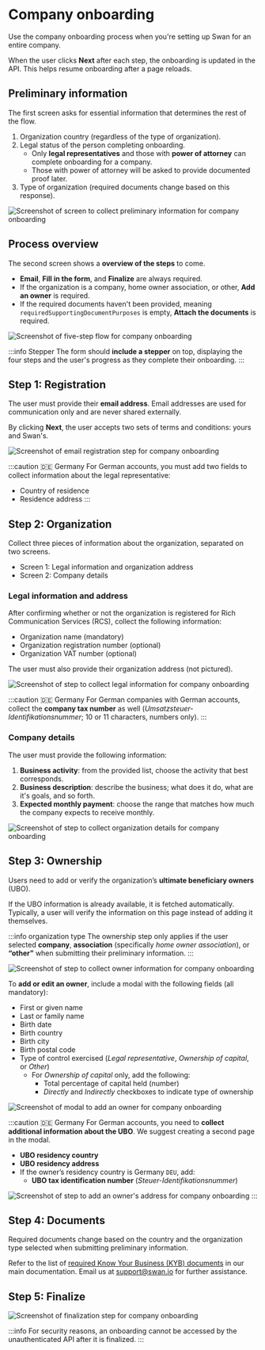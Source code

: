 
# Company onboarding

Use the company onboarding process when you're setting up Swan for an entire company.

When the user clicks **Next** after each step, the onboarding is updated in the API.
This helps resume onboarding after a page reloads.

## Preliminary information

The first screen asks for essential information that determines the rest of the flow.

1. Organization country (regardless of the type of organization).
1. Legal status of the person completing onboarding.
   - Only **legal representatives** and those with **power of attorney** can complete onboarding for a company.
   - Those with power of attorney will be asked to provide documented proof later.
1. Type of organization (required documents change based on this response).

![Screenshot of screen to collect preliminary information for company onboarding](./images/company-preliminary.png)

## Process overview

The second screen shows a **overview of the steps** to come.

- **Email**, **Fill in the form**, and **Finalize** are always required.
- If the organization is a company, home owner association, or other, **Add an owner** is required.
- If the required documents haven't been provided, meaning `requiredSupportingDocumentPurposes` is empty, **Attach the documents** is required.

![Screenshot of five-step flow for company onboarding](./images/company-flow.png)

:::info Stepper
The form should **include a stepper** on top, displaying the four steps and the user's progress as they complete their onboarding.
:::

## Step 1: Registration

The user must provide their **email address**.
Email addresses are used for communication only and are never shared externally.

By clicking **Next**, the user accepts two sets of terms and conditions: yours and Swan's.

![Screenshot of email registration step for company onboarding](./images/company-registration.png)

:::caution 🇩🇪 Germany
For German accounts, you must add two fields to collect information about the legal representative:

- Country of residence
- Residence address
  :::

## Step 2: Organization

Collect three pieces of information about the organization, separated on two screens.

- Screen 1: Legal information and organization address
- Screen 2: Company details

### Legal information and address

After confirming whether or not the organization is registered for Rich Communication Services (RCS), collect the following information:

- Organization name (mandatory)
- Organization registration number (optional)
- Organization VAT number (optional)

The user must also provide their organization address (not pictured).

![Screenshot of step to collect legal information for company onboarding](./images/company-legal-info.png)

:::caution 🇩🇪 Germany
For German companies with German accounts, collect the **company tax number** as well (_Umsatzsteuer-Identifikationsnummer_; 10 or 11 characters, numbers only).
:::

### Company details

The user must provide the following information:

1. **Business activity**: from the provided list, choose the activity that best corresponds.
1. **Business description**: describe the business; what does it do, what are it's goals, and so forth.
1. **Expected monthly payment**: choose the range that matches how much the company expects to receive monthly.

![Screenshot of step to collect organization details for company onboarding](./images/company-org-details.png)

## Step 3: Ownership

Users need to add or verify the organization’s **ultimate beneficiary owners** (UBO).

If the UBO information is already available, it is fetched automatically.
Typically, a user will verify the information on this page instead of adding it themselves.

:::info organization type
The ownership step only applies if the user selected **company**, **association** (specifically _home owner association_), or **“other”** when submitting their preliminary information.
:::

![Screenshot of step to collect owner information for company onboarding](./images/company-owners.png)

To **add or edit an owner**, include a modal with the following fields (all mandatory):

- First or given name
- Last or family name
- Birth date
- Birth country
- Birth city
- Birth postal code
- Type of control exercised (_Legal representative_, _Ownership of capital_, or _Other_)
  - For _Ownership of capital_ only, add the following:
    - Total percentage of capital held (number)
    - _Directly_ and _Indirectly_ checkboxes to indicate type of ownership

![Screenshot of modal to add an owner for company onboarding](./images/company-owner-add.png)

:::caution 🇩🇪 Germany
For German accounts, you need to **collect additional information about the UBO**.
We suggest creating a second page in the modal.

- **UBO residency country**
- **UBO residency address**
- If the owner’s residency country is Germany `DEU`, add:
  - **UBO tax identification number** (_Steuer-Identifikationsnummer_)

![Screenshot of step to add an owner's address for company onboarding](./images/company-owner-add-address.png)
:::

## Step 4: Documents

Required documents change based on the country and the organization type selected when submitting preliminary information.

Refer to the list of [required Know Your Business (KYB) documents](https://docs.swan.io/regulatory/required-kyb-documents-for-company-accounts) in our main documentation.
Email us at support@swan.io for further assistance.

## Step 5: Finalize

<PartialExample />

![Screenshot of finalization step for company onboarding](./images/company-finalize.png)

:::info
For security reasons, an onboarding cannot be accessed by the unauthenticated API after it is finalized.
:::
